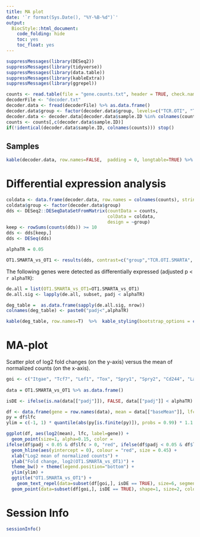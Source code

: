 ```yaml
---
title: MA plot
date: '`r format(Sys.Date(), "%Y-%B-%d")`'
output:
  BiocStyle::html_document:
    code_folding: hide
    toc: yes
    toc_float: yes
---
```


```r
suppressMessages(library(DESeq2))
suppressMessages(library(tidyverse))
suppressMessages(library(data.table))
suppressMessages(library(kableExtra))
suppressMessages(library(ggrepel))
```


```r
counts <- read.table(file = "gene.counts.txt", header = TRUE, check.names=FALSE, row.names=1)
decoderFile <- "decoder.txt"
decoder.data <- fread(decoderFile) %>% as.data.frame()
decoder.data$group <- factor(decoder.data$group, levels=c("TCR.OTI", "TCR.OTI.SMARTA"))
decoder.data <- decoder.data[decoder.data$sample.ID %in% colnames(counts),]
counts <- counts[,c(decoder.data$sample.ID)]
if(!identical(decoder.data$sample.ID, colnames(counts))) stop()
```

## Samples

```r
kable(decoder.data, row.names=FALSE,  padding = 0, longtable=TRUE) %>%  kable_styling(bootstrap_options = c("striped", "hover", "condensed"))
```

# Differential expression analysis

```r
coldata <- data.frame(decoder.data, row.names = colnames(counts), stringsAsFactors=F)
coldata$group <- factor(decoder.data$group)
dds <- DESeq2::DESeqDataSetFromMatrix(countData = counts,
                                      colData = coldata,
                                      design = ~group)
keep <- rowSums(counts(dds)) >= 10
dds <- dds[keep,]
dds <- DESeq(dds)

alphaTR = 0.05

OT1.SMARTA_vs_OT1 <- results(dds, contrast=c("group","TCR.OTI.SMARTA", "TCR.OTI"), alpha=alphaTR)
```

The following genes were detected as differentially expressed (adjusted p < `r alphaTR`):


```r
de.all = list(OT1.SMARTA_vs_OT1=OT1.SMARTA_vs_OT1)
de.all.sig <- lapply(de.all, subset, padj < alphaTR)

deg_table =  as.data.frame(sapply(de.all.sig, nrow))
colnames(deg_table) <- paste0("padj<",alphaTR)

kable(deg_table, row.names=T)  %>%  kable_styling(bootstrap_options = c("striped", "hover", "condensed"), full_width=F)
```



# MA-plot

Scatter plot of log2 fold changes (on the y-axis) versus the mean of normalized counts (on the x-axis).

```r
goi <- c("Itgae", "Tcf7", "Lef1", "Tox", "Spry1", "Spry2", "Cd244", "Lag3",  "Bach2", "Nr4a1", "Egr2", "Zbtb32",  "Satb1",   "Tgfbr2", "Il7r")
  
data = OT1.SMARTA_vs_OT1 %>% as.data.frame()

isDE <- ifelse(is.na(data[["padj"]]), FALSE, data[["padj"]] < alphaTR)

df <- data.frame(gene = row.names(data), mean = data[["baseMean"]], lfc = data[["log2FoldChange"]], padj = data[["padj"]], isDE = isDE, row.names=row.names(data))
py = df$lfc
ylim = c(-1, 1) * quantile(abs(py[is.finite(py)]), probs = 0.99) * 1.1

ggplot(df, aes(log2(mean), lfc, label=gene)) +
  geom_point(size=1, alpha=0.15, color = 
ifelse(df$padj < 0.05 & df$lfc > 0, "red", ifelse(df$padj < 0.05 & df$lfc < 0, "blue", "gray80"))) +
  geom_hline(aes(yintercept = 0), colour = "red", size = 0.45) +
  xlab("Log2 mean of normalized counts") +
  ylab("Fold change, log2(OT1.SMARTA_vs_OT1)") + 
  theme_bw() + theme(legend.position="bottom") +
  ylim(ylim) + 
  ggtitle("OT1.SMARTA_vs_OT1") + 
    geom_text_repel(data=subset(df[goi,], isDE == TRUE), size=6, segment.color="transparent", color="black", fontface=3) +
  geom_point(data=subset(df[goi,], isDE == TRUE), shape=1, size=2, color="black")
```


# Session Info
```r
sessionInfo()
```
